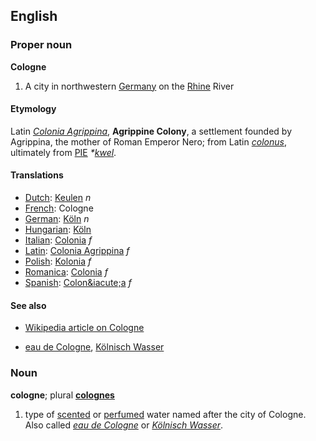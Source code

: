 ==English==
===Proper noun===
'''Cologne'''

#A city in northwestern [[Germany]] on the [[Rhine]] River

====Etymology====
Latin ''[[Colonia Agrippina]]'', '''Agrippine Colony''', a settlement founded by Agrippina, the mother of Roman Emperor Nero; from Latin ''[[colonus]]'', ultimately from [[PIE]] ''*[[kwel]]''.

====Translations====
*[[Dutch]]: [[Keulen]] ''n''
*[[French]]: Cologne
*[[German]]: [[Köln]] ''n''
*[[Hungarian]]: [[Köln]]
*[[Italian]]: [[Colonia]] ''f''
*[[Latin]]: [[Colonia Agrippina]] ''f''
*[[Polish]]: [[Kolonia]] ''f''
*[[Romanica]]: [[Colonia]] ''f''
*[[Spanish]]: [[Colon&iacute;a]] ''f''

====See also====
*[[en:Cologne|Wikipedia article on Cologne]]

*[[eau de Cologne]], [[Kölnisch Wasser]]

===Noun===
'''cologne'''; plural '''[[colognes]]'''

# type of [[scented]] or [[perfumed]] water named after the city of Cologne.  Also called ''[[eau de Cologne]]'' or ''[[Kölnisch Wasser]]''.